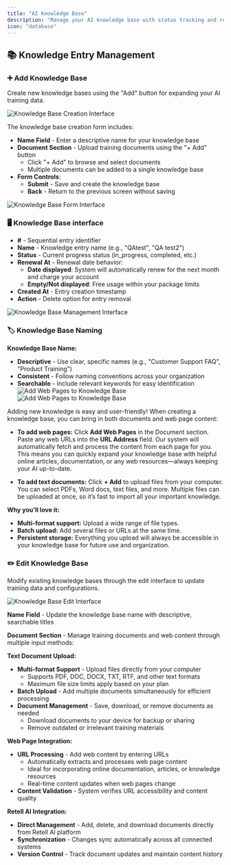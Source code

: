 ```yaml
---
title: "AI Knowledge Base"
description: "Manage your AI knowledge base with status tracking and renewal management for optimal AI performance"
icon: "database"
---
```


## 📚 Knowledge Entry Management

### ➕ Add Knowledge Base

Create new knowledge bases using the "Add" button for expanding your AI training data.

![Knowledge Base Creation Interface](/images/ai/knowledge-base/add-btn.png)

The knowledge base creation form includes:

- **Name Field** - Enter a descriptive name for your knowledge base
- **Document Section** - Upload training documents using the "+ Add" button
  - Click "+ Add" to browse and select documents
  - Multiple documents can be added to a single knowledge base
- **Form Controls**:
  - **Submit** - Save and create the knowledge base
  - **Back** - Return to the previous screen without saving

![Knowledge Base Form Interface](/images/ai/knowledge-base/overview.png)

### 🖥️ Knowledge Base interface

- **#** - Sequential entry identifier
- **Name** - Knowledge entry name (e.g., "QAtest", "QA test2")
- **Status** - Current progress status (in_progress, completed, etc.)
- **Renewal At** - Renewal date behavior:
  - **Date displayed**: System will automatically renew for the next month and charge your account
  - **Empty/Not displayed**: Free usage within your package limits
- **Created At** - Entry creation timestamp
- **Action** - Delete option for entry removal

![Knowledge Base Management Interface](/images/ai/knowledge-base/add-knowledge-base.png)

### 🏷️ Knowledge Base Naming

**Knowledge Base Name:**
- **Descriptive** - Use clear, specific names (e.g., "Customer Support FAQ", "Product Training")
- **Consistent** - Follow naming conventions across your organization
- **Searchable** - Include relevant keywords for easy identification
![Add Web Pages to Knowledge Base](/images/ai/knowledge-base/add-doc-web-page.png)
![Add Web Pages to Knowledge Base](/images/ai/knowledge-base/add-text.png)

Adding new knowledge is easy and user-friendly! When creating a knowledge base, you can bring in both documents and web page content:

- **To add web pages:** Click **Add Web Pages** in the Document section. Paste any web URLs into the **URL Address** field. Our system will automatically fetch and process the content from each page for you. This means you can quickly expand your knowledge base with helpful online articles, documentation, or any web resources—always keeping your AI up-to-date.

- **To add text documents:** Click **+ Add** to upload files from your computer. You can select PDFs, Word docs, text files, and more. Multiple files can be uploaded at once, so it’s fast to import all your important knowledge.

**Why you'll love it:**
- **Multi-format support:** Upload a wide range of file types.
- **Batch upload:** Add several files or URLs at the same time.
- **Persistent storage:** Everything you upload will always be accessible in your knowledge base for future use and organization.

### ✏️ Edit Knowledge Base

Modify existing knowledge bases through the edit interface to update training data and configurations.

![Knowledge Base Edit Interface](/images/ai/knowledge-base/edit-knowledge-base.png)

 

**Name Field** - Update the knowledge base name with descriptive, searchable titles

**Document Section** - Manage training documents and web content through multiple input methods:

**Text Document Upload:**
- **Multi-format Support** - Upload files directly from your computer
  - Supports PDF, DOC, DOCX, TXT, RTF, and other text formats
  - Maximum file size limits apply based on your plan
- **Batch Upload** - Add multiple documents simultaneously for efficient processing
- **Document Management** - Save, download, or remove documents as needed
  - Download documents to your device for backup or sharing
  - Remove outdated or irrelevant training materials

**Web Page Integration:**
- **URL Processing** - Add web content by entering URLs
  - Automatically extracts and processes web page content
  - Ideal for incorporating online documentation, articles, or knowledge resources
  - Real-time content updates when web pages change
- **Content Validation** - System verifies URL accessibility and content quality

**Retell AI Integration:**
- **Direct Management** - Add, delete, and download documents directly from Retell AI platform
- **Synchronization** - Changes sync automatically across all connected systems
- **Version Control** - Track document updates and maintain content history
